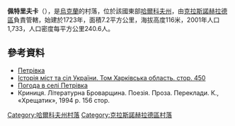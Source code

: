 {{coord|49|23|37|N|35|35|41|E|scale:100000_region:UA|display=title}}

'''佩特里夫卡'''（{{lang-uk|Петрівка}}），是[[烏克蘭|烏克蘭]]的村落，位於該國東部[[哈爾科夫州|哈爾科夫州]]，由[[克拉斯諾赫拉德區|克拉斯諾赫拉德區]]負責管轄，始建於1723年，面積7.2平方公里，海拔高度116米，2001年人口1,733，人口密度每平方公里240.6人。

==參考資料==
* [http://w1.c1.rada.gov.ua/pls/z7502/A005?rdat1=09.01.2009&rf7571=33446 Петрівка]{{dead link|date=2017年11月 |bot=InternetArchiveBot |fix-attempted=yes }}
* [http://www.igsu.org.ua/Harkovskja.obl/Krasnogradskij.rajon/Petrovka.html Історія міст та сіл України. Том Харківська область. стор. 450 {{ref-ru}}]{{dead link|date=2017年11月 |bot=InternetArchiveBot |fix-attempted=yes }}
* [http://weather.in.ua/ua/har'kovskaja/20141 Погода в селі Петрівка] {{Wayback|url=http://weather.in.ua/ua/har%27kovskaja/20141 |date=20200813000941 }}
* Криниця. Літературна Броварщина. Поезія. Проза. Переклади. К., «Хрещатик», 1994 р. 156 стор.

{{DEFAULTSORT:Петрівка}}
[[Category:哈爾科夫州村落|Category:哈爾科夫州村落]]
[[Category:克拉斯諾赫拉德區村落|Category:克拉斯諾赫拉德區村落]]


{{Kharkiv-geo-stub}}